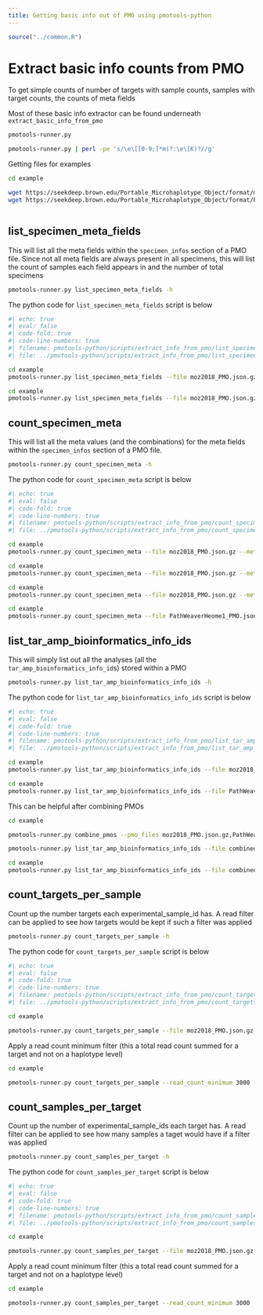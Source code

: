 ```yaml
---
title: Getting basic info out of PMO using pmotools-python
---
```


```r
source("../common.R")
```

# Extract basic info counts from PMO 


To get simple counts of number of targets with sample counts, samples with target counts, the counts of meta fields 

Most of these basic info extractor can be found underneath `extract_basic_info_from_pmo`

```bash
pmotools-runner.py
```

```bash
pmotools-runner.py | perl -pe 's/\e\[[0-9;]*m(?:\e\[K)?//g'
```


Getting files for examples 


```bash
cd example 

wget https://seekdeep.brown.edu/Portable_Microhaplotype_Object/format/moz2018_PMO.json.gz
wget https://seekdeep.brown.edu/Portable_Microhaplotype_Object/format/PathWeaverHeome1_PMO.json.gz



```




## list_specimen_meta_fields


This will list all the meta fields within the `specimen_infos` section of a PMO file. Since not all meta fields are always present in all specimens, this will list the count of samples each field appears in and the number of total specimens  

```bash
pmotools-runner.py list_specimen_meta_fields -h 
```


The python code for `list_specimen_meta_fields` script is below

```python
#| echo: true
#| eval: false
#| code-fold: true
#| code-line-numbers: true
#| filename: pmotools-python/scripts/extract_info_from_pmo/list_specimen_meta_fields.py
#| file: ../pmotools-python/scripts/extract_info_from_pmo/list_specimen_meta_fields.py
```

```bash
cd example 
pmotools-runner.py list_specimen_meta_fields --file moz2018_PMO.json.gz

```

```bash
cd example 
pmotools-runner.py list_specimen_meta_fields --file moz2018_PMO.json.gz --output spec_fields_moz2018_PMO.tsv --overwrite

```




## count_specimen_meta


This will list all the meta values (and the combinations) for the meta fields within the `specimen_infos` section of a PMO file.


```bash
pmotools-runner.py count_specimen_meta -h 
```


The python code for `count_specimen_meta` script is below

```python
#| echo: true
#| eval: false
#| code-fold: true
#| code-line-numbers: true
#| filename: pmotools-python/scripts/extract_info_from_pmo/count_specimen_meta.py
#| file: ../pmotools-python/scripts/extract_info_from_pmo/count_specimen_meta.py
```


```bash
cd example 
pmotools-runner.py count_specimen_meta --file moz2018_PMO.json.gz --meta_fields collection_country

```

```bash
cd example 
pmotools-runner.py count_specimen_meta --file moz2018_PMO.json.gz --meta_fields collection_country --overwrite --output collection_country_count_moz2018_PMO.tsv.gz 

```

```bash
cd example 
pmotools-runner.py count_specimen_meta --file moz2018_PMO.json.gz --meta_fields collection_country,geo_admin3

```

```bash
cd example 
pmotools-runner.py count_specimen_meta --file PathWeaverHeome1_PMO.json.gz --meta_fields collection_country,collection_date | head

```

## list_tar_amp_bioinformatics_info_ids 


This will simply list out all the analyses (all the `tar_amp_bioinformatics_info_id`s) stored within a PMO 


```bash
pmotools-runner.py list_tar_amp_bioinformatics_info_ids -h 
```


The python code for `list_tar_amp_bioinformatics_info_ids` script is below

```python
#| echo: true
#| eval: false
#| code-fold: true
#| code-line-numbers: true
#| filename: pmotools-python/scripts/extract_info_from_pmo/list_tar_amp_bioinformatics_info_ids.py
#| file: ../pmotools-python/scripts/extract_info_from_pmo/list_tar_amp_bioinformatics_info_ids.py
```



```bash
cd example 
pmotools-runner.py list_tar_amp_bioinformatics_info_ids --file moz2018_PMO.json.gz  

```

```bash
cd example 
pmotools-runner.py list_tar_amp_bioinformatics_info_ids --file PathWeaverHeome1_PMO.json.gz 

```

This can be helpful after combining PMOs 


```bash
cd example 

pmotools-runner.py combine_pmos --pmo_files moz2018_PMO.json.gz,PathWeaverHeome1_PMO.json.gz --output combined_Heome1_PMO.json.gz --overwrite

pmotools-runner.py list_tar_amp_bioinformatics_info_ids --file combined_Heome1_PMO.json.gz 

```

```bash
cd example 
pmotools-runner.py list_tar_amp_bioinformatics_info_ids --file combined_Heome1_PMO.json.gz 

```



## count_targets_per_sample 

Count up the number targets each experimental_sample_id has. A read filter can be applied to see how targets would be kept if such a filter was applied 

```bash
pmotools-runner.py count_targets_per_sample -h 
```


The python code for `count_targets_per_sample` script is below

```python
#| echo: true
#| eval: false
#| code-fold: true
#| code-line-numbers: true
#| filename: pmotools-python/scripts/extract_info_from_pmo/count_targets_per_sample.py
#| file: ../pmotools-python/scripts/extract_info_from_pmo/count_targets_per_sample.py
```

```bash
cd example 

pmotools-runner.py count_targets_per_sample --file moz2018_PMO.json.gz  | head

```

Apply a read count minimum filter (this a total read count summed for a target and not on a haplotype level) 

```bash
cd example 

pmotools-runner.py count_targets_per_sample --read_count_minimum 3000 --file moz2018_PMO.json.gz  | head

```

## count_samples_per_target  


Count up the number of experimental_sample_ids each target has. A read filter can be applied to see how many samples a taget would have if a filter was applied 


```bash
pmotools-runner.py count_samples_per_target -h 
```


The python code for `count_samples_per_target` script is below

```python
#| echo: true
#| eval: false
#| code-fold: true
#| code-line-numbers: true
#| filename: pmotools-python/scripts/extract_info_from_pmo/count_samples_per_target.py
#| file: ../pmotools-python/scripts/extract_info_from_pmo/count_samples_per_target.py
```



```bash
cd example 

pmotools-runner.py count_samples_per_target --file moz2018_PMO.json.gz  | head

```

Apply a read count minimum filter (this a total read count summed for a target and not on a haplotype level) 

```bash
cd example 

pmotools-runner.py count_samples_per_target --read_count_minimum 3000 --file moz2018_PMO.json.gz  | head

```


